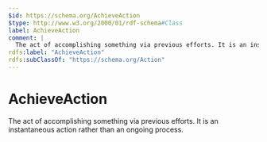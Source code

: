 ```yaml
---
$id: https://schema.org/AchieveAction
$type: http://www.w3.org/2000/01/rdf-schema#Class
label: AchieveAction
comment: |
  The act of accomplishing something via previous efforts. It is an instantaneous action rather than an ongoing process.
rdfs:label: "AchieveAction"
rdfs:subClassOf: "https://schema.org/Action"
---
```


# AchieveAction

The act of accomplishing something via previous efforts. It is an instantaneous action rather than an ongoing process.

